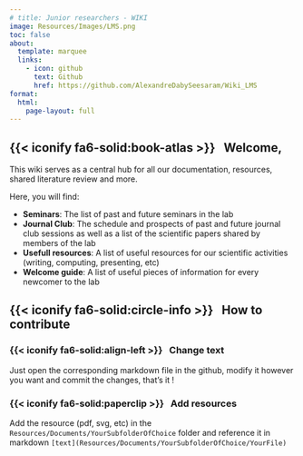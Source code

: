```yaml
---
# title: Junior researchers - WIKI
image: Resources/Images/LMS.png
toc: false
about:
  template: marquee
  links:
    - icon: github
      text: Github
      href: https://github.com/AlexandreDabySeesaram/Wiki_LMS
format:
  html:
    page-layout: full
---
```


## {{< iconify fa6-solid:book-atlas >}} &nbsp; Welcome,
This wiki serves as a central hub for all our documentation, resources, shared literature review and more.

Here, you will find:

* **Seminars**: The list of past and future seminars in the lab
* **Journal Club**: The schedule and prospects of past and future journal club sessions as well as a list of the scientific papers shared by members of the lab
<!-- * **Scientific literature**: A list of the scientific papers shared by members of the lab -->
* **Usefull resources**: A list of useful resources for our scientific activities (writing, computing, presenting, etc)
* **Welcome guide**: A list of useful pieces of information for every newcomer to the lab

## {{< iconify fa6-solid:circle-info >}} &nbsp; How to contribute

### {{< iconify fa6-solid:align-left >}} &nbsp; Change text
Just open the corresponding markdown file in the github, modify it however you want and commit the changes, that's it !

### {{< iconify fa6-solid:paperclip >}} &nbsp; Add resources
 Add the resource (pdf, svg, etc) in the `Resources/Documents/YourSubfolderOfChoice` folder and reference it in markdown `[text](Resources/Documents/YourSubfolderOfChoice/YourFile)`



